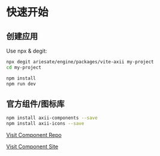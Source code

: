 # 快速开始

## 创建应用

Use npx & degit:
```bash
npx degit ariesate/engine/packages/vite-axii my-project
cd my-project

npm install
npm run dev
```



## 官方组件/图标库

```bash
npm install axii-components --save
npm install axii-icons --save
```

[Visit Component Repo](https://github.com/ariesate/axii-component-site)

[Visit Component Site](https://ariesate.github.io/axii-component-site)
